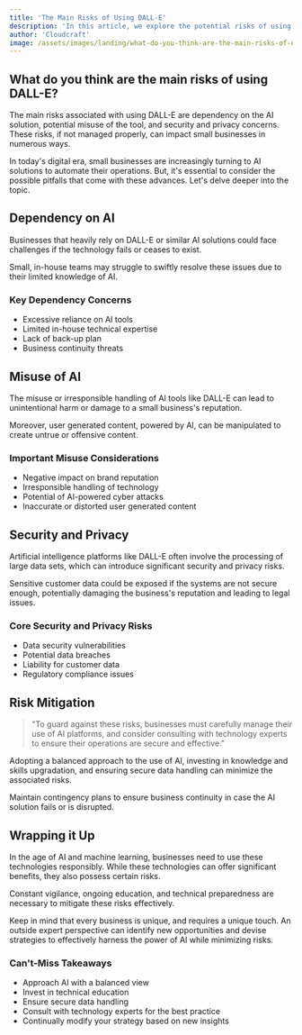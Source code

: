 ```yaml
---
title: 'The Main Risks of Using DALL-E'
description: 'In this article, we explore the potential risks of using DALL-E, and how it impacts small businesses.'
author: 'Cloudcraft'
image: /assets/images/landing/what-do-you-think-are-the-main-risks-of-using-dall-e.jpg
---
```


## What do you think are the main risks of using DALL-E?

The main risks associated with using DALL-E are dependency on the AI solution, potential misuse of the tool, and security and privacy concerns. These risks, if not managed properly, can impact small businesses in numerous ways.

In today's digital era, small businesses are increasingly turning to AI solutions to automate their operations. But, it's essential to consider the possible pitfalls that come with these advances. Let's delve deeper into the topic.

<ServicesBlurb />

## Dependency on AI

Businesses that heavily rely on DALL-E or similar AI solutions could face challenges if the technology fails or ceases to exist. 

Small, in-house teams may struggle to swiftly resolve these issues due to their limited knowledge of AI.

### Key Dependency Concerns

 * Excessive reliance on AI tools
 * Limited in-house technical expertise
 * Lack of back-up plan
 * Business continuity threats

## Misuse of AI

The misuse or irresponsible handling of AI tools like DALL-E can lead to unintentional harm or damage to a small business's reputation. 

Moreover, user generated content, powered by AI, can be manipulated to create untrue or offensive content.

### Important Misuse Considerations

 * Negative impact on brand reputation
 * Irresponsible handling of technology 
 * Potential of AI-powered cyber attacks
 * Inaccurate or distorted user generated content

## Security and Privacy

Artificial intelligence platforms like DALL-E often involve the processing of large data sets, which can introduce significant security and privacy risks.

Sensitive customer data could be exposed if the systems are not secure enough, potentially damaging the business's reputation and leading to legal issues.

### Core Security and Privacy Risks

 * Data security vulnerabilities
 * Potential data breaches
 * Liability for customer data
 * Regulatory compliance issues

<GetStartedBlurb />

## Risk Mitigation

> "To guard against these risks, businesses must carefully manage their use of AI platforms, and consider consulting with technology experts to ensure their operations are secure and effective."

Adopting a balanced approach to the use of AI, investing in knowledge and skills upgradation, and ensuring secure data handling can minimize the associated risks.

Maintain contingency plans to ensure business continuity in case the AI solution fails or is disrupted.

## Wrapping it Up

In the age of AI and machine learning, businesses need to use these technologies responsibly. While these technologies can offer significant benefits, they also possess certain risks.

Constant vigilance, ongoing education, and technical preparedness are necessary to mitigate these risks effectively. 

Keep in mind that every business is unique, and requires a unique touch. An outside expert perspective can identify new opportunities and devise strategies to effectively harness the power of AI while minimizing risks.

### Can't-Miss Takeaways

 * Approach AI with a balanced view
 * Invest in technical education 
 * Ensure secure data handling 
 * Consult with technology experts for the best practice
 * Continually modify your strategy based on new insights